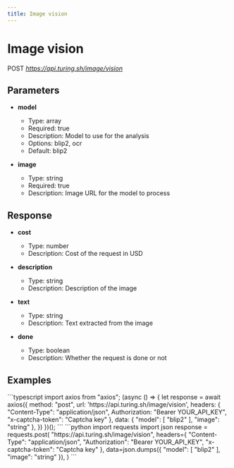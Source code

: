```yaml
---
title: Image vision
---
```


# Image vision
POST *https://api.turing.sh/image/vision*
## Parameters


- **model**
  - Type: array
  - Required: true
  - Description: Model to use for the analysis
  - Options: blip2, ocr
  - Default: blip2

- **image**
  - Type: string
  - Required: true
  - Description: Image URL for the model to process

## Response


- **cost**
  - Type: number
  - Description: Cost of the request in USD

- **description**
  - Type: string
  - Description: Description of the image

- **text**
  - Type: string
  - Description: Text extracted from the image

- **done**
  - Type: boolean
  - Description: Whether the request is done or not

## Examples

<CodeGroup title="Image vision example">
  ```typescript
  import axios from "axios";
  (async () => {
    let response = await axios({
      method: "post",
      url: 'https://api.turing.sh/image/vision',
      headers: {
        "Content-Type": "application/json",
        Authorization: "Bearer YOUR_API_KEY",
        "x-captcha-token": "Captcha key"
      },
      data: {
  "model": [
    "blip2"
  ],
  "image": "string"
},
    })
  })();
  ```
  ```python
  import requests
  import json
  response = requests.post(
    "https://api.turing.sh/image/vision",
    headers={
      "Content-Type": "application/json",
      "Authorization": "Bearer YOUR_API_KEY",
      "x-captcha-token": "Captcha key"
    },
    data=json.dumps({
  "model": [
    "blip2"
  ],
  "image": "string"
}),
  )
  ```
</CodeGroup>